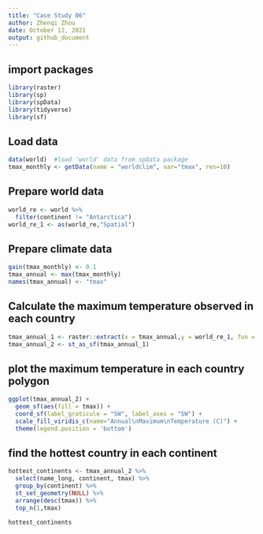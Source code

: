 ```yaml
---
title: "Case Study 06"
author: Zhenqi Zhou
date: October 12, 2021
output: github_document
---
```

## import packages
```r
library(raster)
library(sp)
library(spData)
library(tidyverse)
library(sf)
```

## Load data
```r
data(world)  #load 'world' data from spData package
tmax_monthly <- getData(name = "worldclim", var="tmax", res=10)
```

## Prepare world data
```r
world_re <- world %>%
  filter(continent != "Antarctica")
world_re_1 <- as(world_re,"Spatial")
```

## Prepare climate data
```r
gain(tmax_monthly) <- 0.1
tmax_annual <- max(tmax_monthly)
names(tmax_annual) <- "tmax"
```

## Calculate the maximum temperature observed in each country
```r
tmax_annual_1 <- raster::extract(x = tmax_annual,y = world_re_1, fun = max, na.rm =T, small = T, sp = T)
tmax_annual_2 <- st_as_sf(tmax_annual_1)
```

## plot the maximum temperature in each country polygon
```r
ggplot(tmax_annual_2) +
  geom_sf(aes(fill = tmax)) +
  coord_sf(label_graticule = "SW", label_axes = "SW") +
  scale_fill_viridis_c(name="Annual\nMaximum\nTemperature (C)") +
  theme(legend.position = 'bottom')
```

## find the hottest country in each continent
```r
hottest_continents <- tmax_annual_2 %>%
  select(name_long, continent, tmax) %>%
  group_by(continent) %>%
  st_set_geometry(NULL) %>%
  arrange(desc(tmax)) %>%
  top_n(1,tmax)

hottest_continents
```